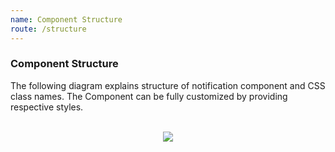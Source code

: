 ```yaml
---
name: Component Structure
route: /structure
---
```



### Component Structure

The following diagram explains structure of notification component and CSS class names. The Component can be fully customized by providing respective styles.

<br/>
<center><img src={struc} /></center>